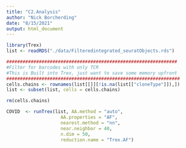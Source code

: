 ```yaml
---
title: "C2.Analysis"
author: "Nick Borcherding"
date: "8/15/2021"
output: html_document
---
```


```r
library(Trex)
list <- readRDS("./data/Filteredintegrated_seuratObjects.rds")

###############################################################
#Filter for barcodes with only TCR 
#This is Built into Trex, just want to save some memory upfront
################################################################
cells.chains <- rownames(list[[]][!is.na(list[["cloneType"]]),])
list <- subset(list, cells = cells.chains)

rm(cells.chains)
```

```r
COVID  <- runTrex(list, AA.method = "auto", 
                    AA.properties = "AF", 
                    nearest.method = "nn",
                    near.neighbor = 40,
                    n.dim = 50,
                    reduction.name = "Trex.AF")
```

